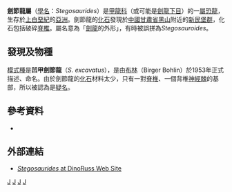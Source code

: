 {{Automatic Taxobox
| taxon = Stegosaurides
| status = Fossil
| fossil_range = {{fossil_range|70.6|65.5|[[上白堊紀|上白堊紀]]}}
| image = 
| image_caption = 
| authority = [[布林|Bohlin]], 1953
| type_species = '''凹甲劍節龍<br>''Stegosaurides excavatus'''''
| type_species_authority = Bohlin, 1953 
}}

'''劍節龍屬'''（[[學名|學名]]：''Stegosaurides''）是[[甲龍科|甲龍科]]（或可能是[[劍龍下目|劍龍下目]]）的一[[屬|屬]][[恐龍|恐龍]]，生存於[[上白堊紀|上白堊紀]]的[[亞洲|亞洲]]。劍節龍的[[化石|化石]]發現於[[中國|中國]][[甘肅省|甘肅省]][[黑山|黑山]]附近的[[新民堡群|新民堡群]]，化石包括破碎[[脊椎|脊椎]]。屬名意為「[[劍龍|劍龍]]的外形」，有時被誤拼為''Stegosauroides''。

==發現及物種==
[[模式種|模式種]]是'''凹甲劍節龍'''（''S. excavatus''），是由[[布林|布林]]（Birger Bohlin）於1953年正式描述、命名。由於劍節龍的[[化石|化石]]材料太少，只有一對[[脊椎|脊椎]]、一個背椎[[神經棘|神經棘]]的基部，所以被認為是[[疑名|疑名]]。

==參考資料==
* {{cite book|author=Dong Zhiming|year=1992|title=Dinosaurian Faunas of China|publisher=China Ocean Press, Beijing|id=ISBN 978-3-540-52084-9}}

==外部連結==
* [http://web.me.com/dinoruss/de_4/5a935af.htm ''Stegosaurides'' at DinoRuss Web Site]{{Wayback|url=http://web.me.com/dinoruss/de_4/5a935af.htm |date=20090926084516 }}
{{裝甲類|A.}}
{{Taxonbar|from=Q1956529}}

[[Category:可疑的恐龍|J]]
[[Category:亞洲恐龍|J]]
[[Category:装甲类|J]]
[[Category:下白堊紀恐龍|J]]


{{dinosaur-stub}}